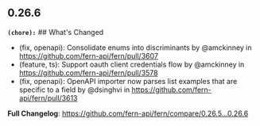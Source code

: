 ## 0.26.6
**`(chore):`** ## What's Changed
* (fix, openapi): Consolidate enums into discriminants by @amckinney in https://github.com/fern-api/fern/pull/3607
* (feature, ts): Support oauth client credentials flow by @amckinney in https://github.com/fern-api/fern/pull/3578
* (fix, openapi): OpenAPI importer now parses list examples that are specific to a field by @dsinghvi in https://github.com/fern-api/fern/pull/3613


**Full Changelog**: https://github.com/fern-api/fern/compare/0.26.5...0.26.6

